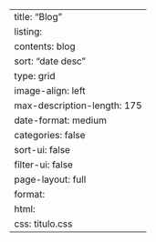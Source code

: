 ---
title: "Blog"
listing:
  contents: blog
  sort: "date desc"
  type: grid
  image-align: left
  max-description-length: 175
  date-format: medium
  categories: false
  sort-ui: false
  filter-ui: false
page-layout: full
format:
  html:
    css: titulo.css
---